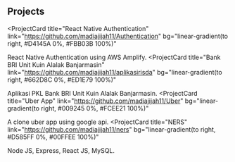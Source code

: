 ## Projects

<ProjectCard
  title="React Native Authentication"
  link="https://github.com/madiajijah11/Authentication"
  bg="linear-gradient(to right, #D4145A 0%, #FBB03B 100%)"
>
  React Native Authentication using AWS Amplify.
</ProjectCard>
<ProjectCard
  title="Bank BRI Unit Kuin Alalak Banjarmasin"
  link="https://github.com/madiajijah11/aplikasirisda"
  bg="linear-gradient(to right, #662D8C 0%, #ED1E79 100%)"
>
  Aplikasi PKL Bank BRI Unit Kuin Alalak Banjarmasin.
</ProjectCard>
<ProjectCard
  title="Uber App"
  link="https://github.com/madiajijah11/Uber"
  bg="linear-gradient(to right, #009245 0%, #FCEE21 100%)"
>
  A clone uber app using google api.
</ProjectCard>
<ProjectCard
  title="NERS"
  link="https://github.com/madiajijah11/ners"
  bg="linear-gradient(to right, #D585FF 0%, #00FFEE 100%)"
>
  Node JS, Express, React JS, MySQL.
</ProjectCard>
